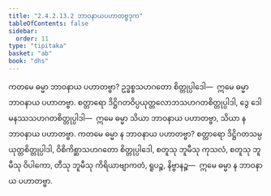 ```yaml
---
title: "2.4.2.13.2 ဘာဝနာယပဟာတဗ္ဗဒုက"
tableOfContents: false
sidebar:
  order: 11
type: "tipitaka"
basket: "ab"
book: "dhs"
---
```



<DynamicBreadcrumb />

<Division number="1583" book="dhs">

<Paragraph number="2294" book="dhs">
ကတမေ ဓမ္မာ ဘာဝနာယ ပဟာတဗ္ဗာ? ဥဒ္ဓစ္စသဟဂတော စိတ္တုပ္ပါဒေါ—  ဣမေ ဓမ္မာ ဘာဝနာယ ပဟာတဗ္ဗာ. စတ္တာရော ဒိဋ္ဌိဂတဝိပ္ပယုတ္တလောဘသဟဂတစိတ္တုပ္ပါဒါ, ဒွေ ဒေါမနဿသဟဂတစိတ္တုပ္ပါဒါ—  ဣမေ ဓမ္မာ သိယာ ဘာဝနာယ ပဟာတဗ္ဗာ, သိယာ န ဘာဝနာယ ပဟာတဗ္ဗာ.
</Paragraph>

</Division>
<Division number="1584" book="dhs">

<Paragraph number="2295" book="dhs">
ကတမေ ဓမ္မာ န ဘာဝနာယ ပဟာတဗ္ဗာ? စတ္တာရော ဒိဋ္ဌိဂတသမ္ပယုတ္တစိတ္တုပ္ပါဒါ, ဝိစိကိစ္ဆာသဟဂတော စိတ္တုပ္ပါဒေါ, စတူသု ဘူမီသု ကုသလံ, စတူသု ဘူမီသု ဝိပါကော, တီသု ဘူမီသု ကိရိယာဗျာကတံ, ရူပဉ္စ, နိဗ္ဗာနဉ္စ—  ဣမေ ဓမ္မာ န ဘာဝနာယ ပဟာတဗ္ဗာ.
</Paragraph>
</Division>